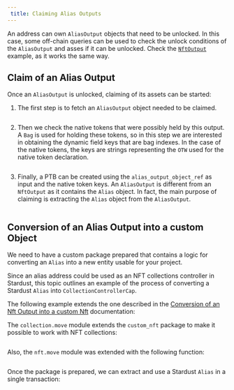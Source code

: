 ```yaml
---
 title: Claiming Alias Outputs
---
```


An address can own `AliasOutput` objects that need to be unlocked. 
In this case, some off-chain queries can be used to check the unlock conditions of the `AliasOutput` and asses if it can be unlocked. 
Check the [`NftOutput`](nft.mdx) example, as it works the same way.

## Claim of an Alias Output

Once an `AliasOutput` is unlocked, claiming of its assets can be started:

1. The first step is to fetch an `AliasOutput` object needed to be claimed.

<Tabs>
<TabItem value="rs" label="Rust">

```rust file=<rootDir>/docs/examples/rust/stardust/alias-output-claim.rs#L74-L99
```

</TabItem>
<TabItem value="ts" label="TypeScript">

</TabItem>
</Tabs>


2. Then we check the native tokens that were possibly held by this output.
A `Bag` is used for holding these tokens, so in this step we are interested in obtaining the dynamic field keys that are bag indexes.
In the case of the native tokens, the keys are strings representing the `OTW` used for the native token declaration.

<Tabs>
<TabItem value="rs" label="Rust">

```rust file=<rootDir>/docs/examples/rust/stardust/alias-output-claim.rs#L101-L128
```

</TabItem>
<TabItem value="ts" label="TypeScript">

</TabItem>
</Tabs>

3. Finally, a PTB can be created using the `alias_output_object_ref` as input and the native token keys.
An `AliasOutput` is different from an `NftOutput` as it contains the `Alias` object. 
In fact, the main purpose of claiming is extracting the `Alias` object from the `AliasOutput`.

<Tabs>
<TabItem value="rs" label="Rust">

```rust file=<rootDir>/docs/examples/rust/stardust/alias-output-claim.rs#L130-L198
```

</TabItem>
<TabItem value="ts" label="TypeScript">

</TabItem>
</Tabs>

## Conversion of an Alias Output into a custom Object

We need to have a custom package prepared that contains a logic for converting an `Alias` into a new entity usable for your project. 

Since an alias address could be used as an NFT collections controller in Stardust,
this topic outlines an example of the process of converting a Stardust `Alias` into `CollectionControllerCap`.

The following example extends the one described in the [Conversion of an Nft Output into a custom Nft](nft.mdx#conversion-of-an-nft-output-into-a-custom-nft) documentation:

<Tabs>
<TabItem value="move" label="Move">

The `collection.move` module extends the `custom_nft` package to make it possible to work with NFT collections:

```move file=<rootDir>/docs/examples/move/custom_nft/sources/collection.move
```

Also, the `nft.move` module was extended with the following function:

```move file=<rootDir>/docs/examples/move/custom_nft/sources/nft.move#L82-L97
```

</TabItem>
<TabItem value="ts" label="TypeScript">

</TabItem>
</Tabs>

Once the package is prepared, we can extract and use a Stardust `Alias` in a single transaction:

<Tabs>
<TabItem value="rs" label="Rust">

```rust file=<rootDir>/docs/examples/rust/stardust/alias-migration.rs#L122-L247
```

</TabItem>
<TabItem value="ts" label="TypeScript">

</TabItem>
</Tabs>

